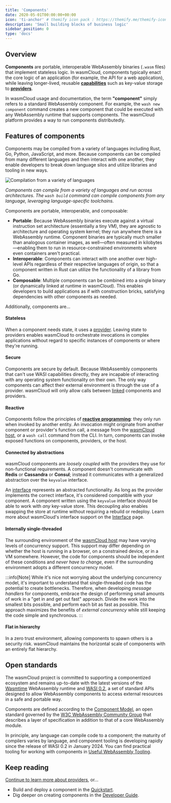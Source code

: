```yaml
---
title: 'Components'
date: 2020-05-01T00:00:00+00:00
icon: 'ti-anchor' # themify icon pack : https://themify.me/themify-icons
description: 'Small building blocks of business logic'
sidebar_position: 0
type: 'docs'
---
```


## Overview

**Components** are portable, interoperable WebAssembly binaries (`.wasm` files) that implement stateless logic. In wasmCloud, components typically enact the core logic of an application (for example, the API for a web application), while leaving longer-lived, reusable [**capabilities**](/docs/concepts/capabilities/) such as key-value storage to [**providers**](/docs/concepts/providers/).

In wasmCloud usage and documentation, the term **"component"** simply refers to a standard WebAssembly component. For example, the `wash new component` command creates a new component that could be executed with any WebAssembly runtime that supports components. The wasmCloud platform provides a way to run components distributedly.

## Features of components

Components may be compiled from a variety of languages including Rust, Go, Python, JavaScript, and more. Because components can be compiled from many different languages and then interact with one another, they enable developers to break down language silos and utilize libraries and tooling in new ways. 

![Compilation from a variety of languages](../../static/img/compile.png)

*Components can compile from a variety of languages and run across architectures. The `wash build` command can compile components from any language, leveraging language-specific toolchains.*

Components are portable, interoperable, and composable:

* **Portable**: Because WebAssembly binaries execute against a virtual instruction set architecture (essentially a tiny VM), they are agnostic to architecture and operating system kernel; they run anywhere there is a WebAssembly runtime. Component binaries are typically much smaller than analogous container images, as well&mdash;often measured in kilobytes&mdash;enabling them to run in resource-constrained environments where even containers aren't practical. 
* **Interoperable**: Components can interact with one another over high-level APIs regardless of their respective languages of origin, so that a component written in Rust can utilize the functionality of a library from Go. 
* **Composable**: Multiple components can be combined into a single binary (or dynamically linked at runtime in wasmCloud). This enables developers to build applications as if with construction bricks, satisfying dependencies with other components as needed.  

Additionally, components are...

#### Stateless

When a component needs state, it uses a [provider](/docs/concepts/providers). Leaving state to providers enables wasmCloud to orchestrate invocations in complex applications without regard to specific instances of components or where they're running.

#### Secure

Components are secure by default. Because WebAssembly components that can't use WASI capabilities directly, they are incapable of interacting with any operating system functionality on their own. The only way components can affect their external environment is through the use of a provider. wasmCloud will only allow calls between [linked](/docs/concepts/linking-components/) components and providers.

#### Reactive

Components follow the principles of **[reactive programming](https://en.wikipedia.org/wiki/Reactive_programming)**: they only run when invoked by another entity. An invocation might originate from another component or provider's function call, a message from the [wasmCloud host](/docs/concepts/hosts/), or a `wash call` command from the CLI. In turn, components can invoke exposed functions on components, providers, or the host.

#### Connected by abstractions

wasmCloud components are _loosely coupled_ with the providers they use for non-functional requirements. A component doesn't communicate with **Redis** or **Cassandra** or **Consul**; instead it communicates with a generalized abstraction over the `keyvalue` interface.

An [interface](/docs/concepts/interfaces) represents an abstracted functionality. As long as the provider implements the correct interface, it's considered compatible with your component. A component written using the `keyvalue` interface should be able to work with _any_ key-value store. This decoupling also enables swapping the store at runtime without requiring a rebuild or redeploy. Learn more about wasmCloud's interface support on the [Interface](/docs/concepts/interfaces) page.

#### Internally single-threaded

The surrounding environment of the [wasmCloud host](/docs/concepts/hosts/) may have varying levels of concurrency support. This support may differ depending on whether the host is running in a browser, on a constrained device, or in a VM somewhere. However, the code for components should be independent of these conditions and _never have to change_, even if the surrounding environment adopts a different concurrency model.

:::info[Note]
While it's nice not worrying about the underlying concurrency model, it's important to understand that single-threaded code has the potential to create bottlenecks. Therefore, when developing _message handlers_ for components, embrace the design of performing small amounts of work in a "get in and get out fast" approach. Divide the work into the smallest bits possible, and perform each bit as fast as possible. This approach maximizes the benefits of _external concurrency_ while still keeping the code simple and synchronous.
:::

#### Flat in hierarchy

In a zero trust environment, allowing components to spawn others is a security risk. wasmCloud maintains the horizontal scale of components with an entirely flat hierarchy.

## Open standards

The wasmCloud project is committed to supporting a componentized ecosystem and remains up-to-date with the latest versions of the [Wasmtime](https://wasmtime.dev/) WebAssembly runtime and [WASI 0.2](https://github.com/WebAssembly/WASI/blob/main/preview2/README.md), a set of standard APIs designed to allow WebAssembly components to access external resources in a safe and portable way.

Components are defined according to the [Component Model](https://github.com/WebAssembly/component-model), an open standard governed by the [W3C WebAssembly Community Group](https://www.w3.org/community/webassembly/) that describes a layer of specification in addition to that of a core WebAssembly module. 

In principle, any language can compile code to a component; the maturity of compilers varies by language, and component tooling is developing rapidly since the release of WASI 0.2 in January 2024. You can find practical tooling for working with components in [Useful WebAssembly Tooling](/docs/ecosystem/useful-webassembly-tools/).

## Keep reading

[Continue to learn more about providers](/docs/concepts/providers.mdx), or...

- Build and deploy a component in the [Quickstart](/docs/tour/hello-world).
- Dig deeper on creating components in the [Developer Guide](/docs/developer/components/).
